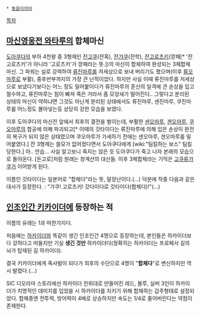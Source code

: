  * [[동음이의어]]

[[목차]]
== [[마신영웅전 와타루]]의 합체마신 ==
[[도아쿠다]]의 부하 4천왕 중 3형제인 [[잔고쿠]](잔혹), [[잔갸쿠]](잔학), [[잔고로츠키]](깡패[* '잔고로츠키'가 아니라 '고로츠키'가 깡패라는 뜻.])의 마신이 합체하여 완성되는 3체합체마신. 그 파워는 실로 강력하여 [[류진마루]]를 저세상으로 보내 버리기도 했으며(이후 [[류오마루]]로 부활), 중후반부까지의 가장 큰 난적이었다. 하지만 사실 이때 류진마루를 저세상으로 보냈다기보다는 어느 정도 밀어붙이다가 류진마루의 혼신의 일격에 큰 손상을 입고 철수하고, 류진마루는 힘이 빠져 죽은 거라서 좀 모양새가 떨어진다.. 그렇다고 분리된 상태의 마신이 약하냐면 그것도 아닌게 분리된 상태에서도 류진마루, 센진마루, 쿠진마루를 어느정도 몰아넣는등 상당히 강한 모습을 보였다.

이후 도아쿠다의 마신전 앞에서 최후의 결전을 벌이는데, 부활한 [[센오마루]], [[겐오마루]], [[쿠오마루]]의 합공에 의해 파괴되고[* 이때의 갓타이다는 류진마루에 의해 입은 손상이 완전히 복구가 되지 않은 상태였으며 쿠오마루가 가세하기 전에는 센오마루, 겐오마루를 밀어붙였다.] 잔 3형제는 쓸모가 없어졌다면서 도아쿠다에게 [wiki:"팀킬하는 보스" 팀킬당한다.] 아.. 안습... 사실 알고보니 죽지는 않은 듯 도아쿠다가 죽고 나자 본래의 모습으로 돌아온다. [돈고로]처럼 원래는 창계산의 대신들. 이후 3체합체라는 기믹은 [[고쿠류가쿠]]가 이어받게 된다.

이름인 갓타이다는 일본어로 "합체다"라는 뜻, 말장난이다.(…)
덕분에 작중 다음과 같은 대사가 등장한다. : "갸쿠! 고로츠키! 갓다이다로 갓타이다(합체다)!"(...)

== [[인조인간 키카이더]]에 등장하는 적 ==
이름의 유래는 1과 마찬가지다.

처음에는 [[하카이더]]와 똑같이 생긴 인조인간 4명으로 등장하는데, 본인들은 하카이더보다 강하다고 떠들지만 기실 '''생긴 것만''' 하카이더다(정확히는 하카이더는 프로페서 길의 뇌가 탑재된 길 하카이더).

결국 키카이더에게 죽사발이 되다가 최후의 수단으로 4명이 "'''합체다'''"로 변신하지만 역시 발렸다.(…)

SIC 디오라마 스토리에선 하카이더 친위대로 만들어진 레드, 블루, 실버 3인이 하카이더가 치명적인 데미지를 입었을 시 하카이더를 지키기 위해 합체하는 갑주형태로 설정되었다. 합체중엔 전투력, 방어력이 4배로 상승하지만 속도는 1/4로 줄어버린다는 약점이 존재한다.
